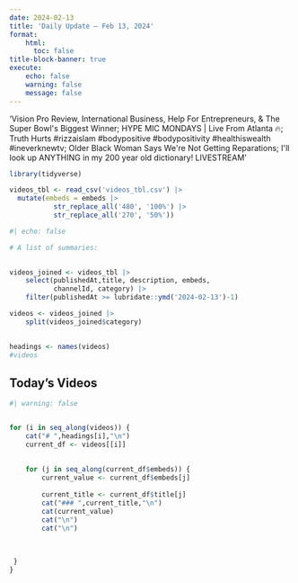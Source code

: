 ```yaml
---
date: 2024-02-13
title: 'Daily Update – Feb 13, 2024'
format: 
    html:
      toc: false
title-block-banner: true
execute:
    echo: false
    warning: false
    message: false
---
```

'Vision Pro Review, International Business, Help For Entrepreneurs, &amp; The Super Bowl&#39;s Biggest Winner; HYPE MIC MONDAYS | Live From Atlanta 🔥; Truth Hurts #rizzaislam #bodypositive #bodypositivity #healthiswealth #ineverknewtv; Older Black Woman Says We&#39;re Not Getting Reparations; I&#39;ll look up ANYTHING in my 200 year old dictionary! LIVESTREAM'

```r

library(tidyverse)

videos_tbl <- read_csv('videos_tbl.csv') |> 
  mutate(embeds = embeds |> 
           str_replace_all('480', '100%') |> 
           str_replace_all('270', '50%'))

```

```r
#| echo: false

# A list of summaries:

 
videos_joined <- videos_tbl |> 
    select(publishedAt,title, description, embeds, 
           channelId, category) |> 
    filter(publishedAt >= lubridate::ymd('2024-02-13')-1)

videos <- videos_joined |>  
    split(videos_joined$category) 
    

headings <- names(videos)
#videos
```

## Today's Videos

::: panel-tabset
```r
#| warning: false


for (i in seq_along(videos)) {
    cat("# ",headings[i],"\n")
    current_df <- videos[[i]]
  
    
    for (j in seq_along(current_df$embeds)) {
        current_value <- current_df$embeds[j]
        
        current_title <- current_df$title[j]
        cat("### ",current_title,"\n")
        cat(current_value)
        cat("\n")
        cat("\n") 
         
         
         
 }
}
```
:::
